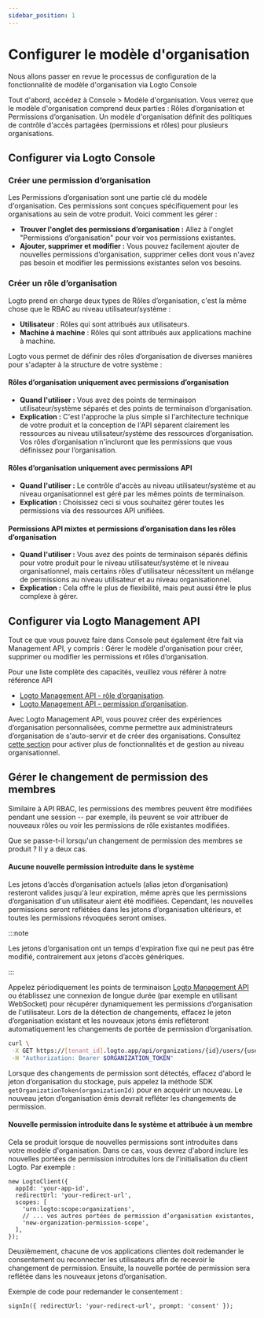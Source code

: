 ```yaml
---
sidebar_position: 1
---
```


# Configurer le modèle d'organisation

Nous allons passer en revue le processus de configuration de la fonctionnalité de modèle d'organisation via Logto Console

Tout d'abord, accédez à <CloudLink to="/organization-template">Console > Modèle d'organisation</CloudLink>. Vous verrez que le modèle d'organisation comprend deux parties : Rôles d’organisation et Permissions d’organisation. Un modèle d'organisation définit des politiques de contrôle d'accès partagées (permissions et rôles) pour plusieurs organisations.

## Configurer via Logto Console

### Créer une permission d’organisation

Les Permissions d’organisation sont une partie clé du modèle d'organisation. Ces permissions sont conçues spécifiquement pour les organisations au sein de votre produit. Voici comment les gérer :

- **Trouver l'onglet des permissions d’organisation :** Allez à l'onglet "Permissions d’organisation" pour voir vos permissions existantes.
- **Ajouter, supprimer et modifier :** Vous pouvez facilement ajouter de nouvelles permissions d’organisation, supprimer celles dont vous n'avez pas besoin et modifier les permissions existantes selon vos besoins.

### Créer un rôle d’organisation

Logto prend en charge deux types de Rôles d’organisation, c'est la même chose que le RBAC au niveau utilisateur/système :

- **Utilisateur** : Rôles qui sont attribués aux utilisateurs.
- **Machine à machine** : Rôles qui sont attribués aux applications machine à machine.

Logto vous permet de définir des rôles d’organisation de diverses manières pour s'adapter à la structure de votre système :

#### Rôles d’organisation uniquement avec permissions d’organisation

- **Quand l'utiliser :** Vous avez des points de terminaison utilisateur/système séparés et des points de terminaison d’organisation.
- **Explication :** C'est l'approche la plus simple si l'architecture technique de votre produit et la conception de l'API séparent clairement les ressources au niveau utilisateur/système des ressources d’organisation. Vos rôles d’organisation n'incluront que les permissions que vous définissez pour l’organisation.

#### Rôles d’organisation uniquement avec permissions API

- **Quand l'utiliser :** Le contrôle d'accès au niveau utilisateur/système et au niveau organisationnel est géré par les mêmes points de terminaison.
- **Explication :** Choisissez ceci si vous souhaitez gérer toutes les permissions via des ressources API unifiées.

#### Permissions API mixtes et permissions d’organisation dans les rôles d’organisation

- **Quand l'utiliser :** Vous avez des points de terminaison séparés définis pour votre produit pour le niveau utilisateur/système et le niveau organisationnel, mais certains rôles d'utilisateur nécessitent un mélange de permissions au niveau utilisateur et au niveau organisationnel.
- **Explication :** Cela offre le plus de flexibilité, mais peut aussi être le plus complexe à gérer.

## Configurer via Logto Management API

Tout ce que vous pouvez faire dans Console peut également être fait via Management API, y compris : Gérer le modèle d'organisation pour créer, supprimer ou modifier les permissions et rôles d’organisation.

Pour une liste complète des capacités, veuillez vous référer à notre référence API

- [Logto Management API - rôle d’organisation](https://openapi.logto.io/operation/operation-updateorganizationrole).
- [Logto Management API - permission d’organisation](https://openapi.logto.io/operation/operation-listorganizationscopes).

Avec Logto Management API, vous pouvez créer des expériences d’organisation personnalisées, comme permettre aux administrateurs d’organisation de s'auto-servir et de créer des organisations. Consultez [cette section](/end-user-flows/organization-experience/) pour activer plus de fonctionnalités et de gestion au niveau organisationnel.

## Gérer le changement de permission des membres

Similaire à API RBAC, les permissions des membres peuvent être modifiées pendant une session -- par exemple, ils peuvent se voir attribuer de nouveaux rôles ou voir les permissions de rôle existantes modifiées.

Que se passe-t-il lorsqu'un changement de permission des membres se produit ? Il y a deux cas.

#### Aucune nouvelle permission introduite dans le système

Les jetons d’accès d’organisation actuels (alias jeton d’organisation) resteront valides jusqu'à leur expiration, même après que les permissions d’organisation d'un utilisateur aient été modifiées. Cependant, les nouvelles permissions seront reflétées dans les jetons d’organisation ultérieurs, et toutes les permissions révoquées seront omises.

:::note

Les jetons d’organisation ont un temps d'expiration fixe qui ne peut pas être modifié, contrairement aux jetons d’accès génériques.

:::

Appelez périodiquement les points de terminaison [Logto Management API](/integrate-logto/interact-with-management-api/) ou établissez une connexion de longue durée (par exemple en utilisant WebSocket) pour récupérer dynamiquement les permissions d’organisation de l'utilisateur. Lors de la détection de changements, effacez le jeton d’organisation existant et les nouveaux jetons émis refléteront automatiquement les changements de portée de permission d’organisation.

```bash
curl \
 -X GET https://[tenant_id].logto.app/api/organizations/{id}/users/{userId}/scopes \
 -H "Authorization: Bearer $ORGANIZATION_TOKEN"
```

Lorsque des changements de permission sont détectés, effacez d'abord le jeton d’organisation du stockage, puis appelez la méthode SDK `getOrganizationToken(organizationId)` pour en acquérir un nouveau. Le nouveau jeton d’organisation émis devrait refléter les changements de permission.

#### Nouvelle permission introduite dans le système et attribuée à un membre

Cela se produit lorsque de nouvelles permissions sont introduites dans votre modèle d'organisation. Dans ce cas, vous devrez d'abord inclure les nouvelles portées de permission introduites lors de l'initialisation du client Logto. Par exemple :

```tsx
new LogtoClient({
  appId: 'your-app-id',
  redirectUrl: 'your-redirect-url',
  scopes: [
    'urn:logto:scope:organizations',
    // ... vos autres portées de permission d’organisation existantes,
    'new-organization-permission-scope',
  ],
});
```

Deuxièmement, chacune de vos applications clientes doit redemander le consentement ou reconnecter les utilisateurs afin de recevoir le changement de permission. Ensuite, la nouvelle portée de permission sera reflétée dans les nouveaux jetons d’organisation.

Exemple de code pour redemander le consentement :

```tsx
signIn({ redirectUrl: 'your-redirect-url', prompt: 'consent' });
```
